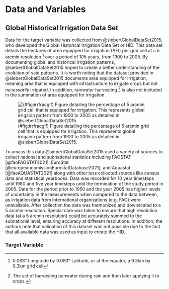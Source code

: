 # Data and Variables {#datavar}

## Global Historical Irrigation Data Set {#HID}

Data for the target variable was collected from @siebertGlobalDataSet2015, who developed the Global Historical Irrigation Data Set or HID. This data set details the hectares of area equipped for irrigation (AEI) per grid cell at a 5 arcmin resolution ^[0.083° Longitude by 0.083° Latitude, or at the equator, a 9.3km by 9.3km grid cell] over a period of 105 years, from 1900 to 2005. By documenting global and historical irrigation patterns, @siebertGlobalDataSet2015 hoped to create a better understanding of the evolution of said patterns. It is worth noting that the dataset provided in @siebertGlobalDataSet2015 documents area equipped for irrigation, meaning area that is equipped with infrastructure to irrigate crops but not _necessarily_ irrigated. In addition, rainwater harvesting ^[The act of harvesting rainwater during rain and then later applying it to crops.] is also not included in the summation of area equipped for irrigation.

<!-- Comment this out when knitting to PDF. -->

![(#fig:irrfracgif) Figure detailing the percentage of 5 arcmin grid cell that is equipped for irrigation. This represents global irrigaion pattern from 1900 to 2005 as detailed in @siebertGlobalDataSet2015.](figure/irrfrac.gif) 


To amass this data @siebertGlobalDataSet2015 used a variety of sources to collect national and subnational statistics including FAOSTAT [@faoFAOSTAT2021], EuroStat [@europeancomissionEurostatDatabase2021], and Aquastat [@faoAQUASTAT2021] along with other less collected sources like census data and statistical yearbooks. Data was recorded for 10 year timesteps until 1980 and five year timesteps until the termination of the study period in 2005. Data for the period prior to 1950 and the year 2005 has higher levels of uncertainty in the measurements when compared to the data between, as irrigation data from international organizations (e.g. FAO) were unavailable. After collection the data was harmonized and downscaled to a 5 arcmin resolution. Special care was taken to ensure that high resolution data (at a 5 arcmin resolution) could be accurately summed to the subnational level, ensuring accuracy at different resolutions. In addition, the authors note that validation of this dataset was not possible due to the fact that all available data was used as input to create the HID. 


### Target Variable {#irrfrac}






